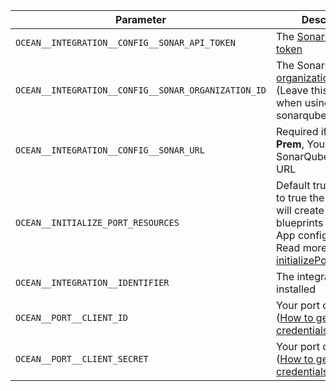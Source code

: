 | Parameter                                           | Description                                                                                                                                                                                                                                                                              | Required |
| --------------------------------------------------- | ---------------------------------------------------------------------------------------------------------------------------------------------------------------------------------------------------------------------------------------------------------------------------------------- | -------- |
| `OCEAN__INTEGRATION__CONFIG__SONAR_API_TOKEN`       | The [SonarQube API token](https://docs.sonarsource.com/sonarqube/9.8/user-guide/user-account/generating-and-using-tokens/#generating-a-token)                                                                                                                                            | ?        |
| `OCEAN__INTEGRATION__CONFIG__SONAR_ORGANIZATION_ID` | The SonarQube [organization Key](https://docs.sonarsource.com/sonarcloud/appendices/project-information/#project-and-organization-keys) (Leave this empty when using on-prem sonarqube instance)                                                                                         | ?        |
| `OCEAN__INTEGRATION__CONFIG__SONAR_URL`             | Required if using **On-Prem**, Your SonarQube instance URL                                                                                                                                                                                                                               | ?        |
| `OCEAN__INITIALIZE_PORT_RESOURCES`                  | Default true, When set to true the integration will create default blueprints and the port App config Mapping. Read more about [initializePortResources](https://ocean.getport.io/develop-an-integration/integration-configuration/#initializeportresources---initialize-port-resources) | ?        |
| `OCEAN__INTEGRATION__IDENTIFIER`                    | The integration to be installed                                                                                                                                                                                                                                                          | ?        |
| `OCEAN__PORT__CLIENT_ID`                            | Your port client id ([How to get the credentials](https://docs.getport.io/build-your-software-catalog/sync-data-to-catalog/api/#find-your-port-credentials))                                                                                                                             | ?        |
| `OCEAN__PORT__CLIENT_SECRET`                        | Your port client secret ([How to get the credentials](https://docs.getport.io/build-your-software-catalog/sync-data-to-catalog/api/#find-your-port-credentials))                                                                                                                         | ?        |
